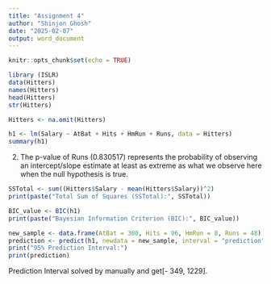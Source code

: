 ---
title: "Assignment 4"
author: "Shinjon Ghosh"
date: "2025-02-07"
output: word_document
---

```{r setup, include=FALSE}
knitr::opts_chunk$set(echo = TRUE)
```

```{r}
library (ISLR)
data(Hitters)
names(Hitters)
head(Hitters)
str(Hitters)
```
```{r}
Hitters <- na.omit(Hitters)
```



```{r}
h1 <- lm(Salary ~ AtBat + Hits + HmRun + Runs, data = Hitters)
summary(h1)
```
2. The p-value of Runs (0.830517) represents the probability of observing an intercept/slope estimate at least as extreme as what we observe here when the null hypothesis is true.

```{r}
SSTotal <- sum((Hitters$Salary - mean(Hitters$Salary))^2)
print(paste("Total Sum of Squares (SSTotal):", SSTotal))
```

```{r}
BIC_value <- BIC(h1)
print(paste("Bayesian Information Criterion (BIC):", BIC_value))
```

```{r}
new_sample <- data.frame(AtBat = 380, Hits = 96, HmRun = 8, Runs = 48)
prediction <- predict(h1, newdata = new_sample, interval = "prediction", level = 0.95)
print("95% Prediction Interval:")
print(prediction)

```
Prediction Interval solved by manually and get[- 349, 1229].
